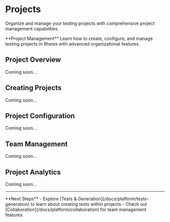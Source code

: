 # Projects

Organize and manage your testing projects with comprehensive project management capabilities.

<Callout type="default">
  **Project Management**
  Learn how to create, configure, and manage testing projects in Rhesis with advanced organizational features.
</Callout>

## Project Overview

Coming soon...

## Creating Projects

Coming soon...

## Project Configuration

Coming soon...

## Team Management

Coming soon...

## Project Analytics

Coming soon...

---

<Callout type="default">
  **Next Steps**
  - Explore [Tests & Generation](/docs/platform/tests-generation) to learn about creating tests within projects
  - Check out [Collaboration](/docs/platform/collaboration) for team management features
</Callout>
